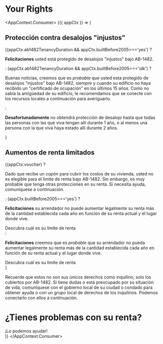 
# Your Rights


<AppContext.Consumer>
    {({ appCtx }) => (
        <div>
            <h2>Protección contra desalojos "injustos"</h2>
            {(appCtx.ab1482TenancyDuration && appCtx.builtBefore2005==='yes') ?
                <p><strong>Felicitaciones</strong> usted está protegido de desalojos "injustos" bajo AB-1482.</p>
            : (appCtx.ab1482TenancyDuration && appCtx.builtBefore2005==='idk') ?
                <p>Buenas noticias, creemos que es <em>probable</em> que usted esta protegido de desalojos "injustos" bajo AB-1482, siempre y cuando su edificio no haya recibido un "certificado de ocupación" en los últimos 15 años. Como no sabía la antigüedad de su edificio, le recomendamos que se conecte con los recursos locales a continuación para averiguarlo.</p>
            :
                <p><strong>Desafortunadamente</strong> no obtendrá protección de desalojo hasta que todas las personas con las que viva tengan allí durante 1 año, o al menos una persona con la que viva haya estado allí durante 2 años.</p>
            }
            <h2>Aumentos de renta limitados</h2>
            {(appCtx.voucher) ?
            <div>
                <p>Dado que recibe un cupón para cubrir los costos de su vivienda, usted no es elegible para el limite de renta bajo AB-1482. Sin embargo, es muy probable que tenga otras protecciones en su renta. Si necesita ayuda, comuníquese a continuación.</p>
            </div>
            : (appCtx.builtBefore2005==='yes') ?
            <div>
                <p><strong>Felicitaciones</strong> su arrendador no puede aumentar legalmente su renta más de la cantidad establecida cada año en función de su renta actual y el lugar donde vive.</p>
                <PrimaryButton to="/es/calculator">Descubra cuál es su límite de renta</PrimaryButton>
            </div>
            :
            <div>
                <p><strong>Felicitaciones</strong> creemos que es <em>probable</em> que su arrendador no pueda aumentar legalmente su renta más de la cantidad establecida cada año en función de su renta actual y el lugar donde vive.</p>
                <PrimaryButton to="/es/calculator">Descubra cuál es su límite de renta</PrimaryButton>
            </div>
            }
            <p>Recuerde que estos no son sus únicos derechos como inquilino, solo los cubiertos por AB-1482. Si tiene dudas o está preocupado por su situación de vida, comuníquese con el gobierno local de su ciudad o condado para obtener ayuda o con un grupo local de derechos de los inquilinos. Podemos conectarlo con ellos a continuación.</p>
            <h1>¿Tienes problemas con su renta?</h1>
            <PrimaryButton to="/es/getHelp">¡Lo podemos ayudar!</PrimaryButton>
        </div>
    )}
</AppContext.Consumer>
